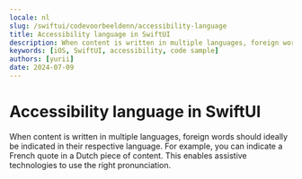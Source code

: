 ```yaml
---
locale: nl
slug: /swiftui/codevoorbeeldenn/accessibility-language
title: Accessibility language in SwiftUI
description: When content is written in multiple languages, foreign words should ideally be indicated in their respective language.
keywords: [iOS, SwiftUI, accessibility, code sample]
authors: [yurii]
date: 2024-07-09
---
```


# Accessibility language in SwiftUI

When content is written in multiple languages, foreign words should ideally be indicated in their respective language. For example, you can indicate a French quote in a Dutch piece of content. This enables assistive technologies to use the right pronunciation.

<CodeSample id="accessibility-language" platform="swiftui" locale="nl"/>
